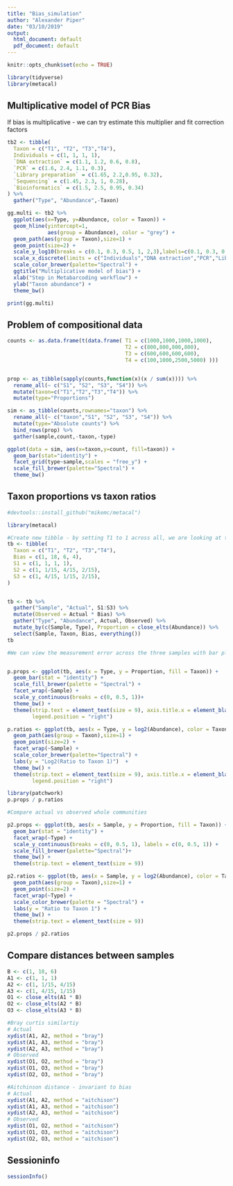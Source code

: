 ---
title: "Bias_simulation"
author: "Alexander Piper"
date: "03/10/2019"
output:
  html_document: default
  pdf_document: default
---

```{r setup, include=FALSE}
knitr::opts_chunk$set(echo = TRUE)
```

```{r load packages}
library(tidyverse)
library(metacal)
```

## Multiplicative model of PCR Bias

If bias is multiplicative - we can try estimate this multiplier and fit  correction factors
```{r multiplicative}
tb2 <- tibble(
  Taxon = c("T1", "T2", "T3","T4"),
  Individuals = c(1, 1, 1, 1),
  `DNA extraction` = c(1.1, 1.2, 0.6, 0.8),
  `PCR` = c(1.6, 2.4, 1.1, 0.3),
  `Library preparation` = c(1.65, 2.2,0.95, 0.32),
  `Sequencing` = c(1.45, 2.3, 1, 0.28),
  `Bioinformatics` = c(1.5, 2.5, 0.95, 0.34)
) %>%
  gather("Type", "Abundance",-Taxon) 

gg.multi <- tb2 %>%
  ggplot(aes(x=Type, y=Abundance, color = Taxon)) +
  geom_hline(yintercept=1,
             aes(group = Abundance), color = "grey") +
  geom_path(aes(group = Taxon),size=1) +
  geom_point(size=2) +
  scale_y_log10(breaks = c(0.1, 0.3, 0.5, 1, 2,3),labels=c(0.1, 0.3, 0.5, 1, 2,3))+
  scale_x_discrete(limits = c("Individuals","DNA extraction","PCR","Library preparation","Sequencing","Bioinformatics")) +
  scale_color_brewer(palette="Spectral") +
  ggtitle("Multiplicative model of bias") +
  xlab("Step in Metabarcoding workflow") +
  ylab("Taxon abundance") + 
  theme_bw()

print(gg.multi)

```


## Problem of compositional data

```{r}
counts <- as.data.frame(t(data.frame( T1 = c(1000,1000,1000,1000),
                                      T2 = c(800,800,800,800),
                                      T3 = c(600,600,600,600),
                                      T4 = c(100,1000,2500,5000) )))


prop <- as_tibble(sapply(counts,function(x)(x / sum(x)))) %>%
  rename_all(~ c("S1", "S2", "S3", "S4")) %>%
  mutate(taxon=c("T1","T2","T3","T4")) %>%
  mutate(type="Proportions")  

sim <- as_tibble(counts,rownames="taxon") %>% 
  rename_all(~ c("taxon","S1", "S2", "S3", "S4")) %>% 
  mutate(type="Absolute counts") %>%
  bind_rows(prop) %>%
  gather(sample,count,-taxon,-type)

ggplot(data = sim, aes(x=taxon,y=count, fill=taxon)) +
  geom_bar(stat="identity") +
  facet_grid(type~sample,scales = "free_y") +
  scale_fill_brewer(palette="Spectral") + 
  theme_bw()

```


## Taxon proportions vs taxon ratios

```{r prop vs ratio}
#devtools::install_github("mikemc/metacal")

library(metacal)

#Create new tibble - by setting T1 to 1 across all, we are looking at the ratio to it
tb <- tibble(
  Taxon = c("T1", "T2", "T3","T4"), 
  Bias = c(1, 18, 6, 4),
  S1 = c(1, 1, 1, 1),
  S2 = c(1, 1/15, 4/15, 2/15),
  S3 = c(1, 4/15, 1/15, 2/15),
) 


tb <- tb %>%
  gather("Sample", "Actual", S1:S3) %>%
  mutate(Observed = Actual * Bias) %>%
  gather("Type", "Abundance", Actual, Observed) %>%
  mutate_by(c(Sample, Type), Proportion = close_elts(Abundance)) %>%
  select(Sample, Taxon, Bias, everything())
tb

#We can view the measurement error across the three samples with bar plots, as done in main text Figure 2, and also in terms of the ratios to Taxon 1:


p.props <- ggplot(tb, aes(x = Type, y = Proportion, fill = Taxon)) +
  geom_bar(stat = "identity") +
  scale_fill_brewer(palette = "Spectral") +
  facet_wrap(~Sample) +
  scale_y_continuous(breaks = c(0, 0.5, 1))+ 
  theme_bw() +
  theme(strip.text = element_text(size = 9), axis.title.x = element_blank(),
        legend.position = "right")  

p.ratios <- ggplot(tb, aes(x = Type, y = log2(Abundance), color = Taxon)) +
  geom_path(aes(group = Taxon),size=1) +
  geom_point(size=2) +
  facet_wrap(~Sample) +
  scale_color_brewer(palette="Spectral") +
  labs(y = "Log2(Ratio to Taxon 1)")  + 
  theme_bw() +
  theme(strip.text = element_text(size = 9), axis.title.x = element_blank(),
        legend.position = "right")

library(patchwork)
p.props / p.ratios

#Compare actual vs observed whole communities

p2.props <- ggplot(tb, aes(x = Sample, y = Proportion, fill = Taxon)) +
  geom_bar(stat = "identity") +
  facet_wrap(~Type) +
  scale_y_continuous(breaks = c(0, 0.5, 1), labels = c(0, 0.5, 1)) +
  scale_fill_brewer(palette="Spectral")+ 
  theme_bw() +
  theme(strip.text = element_text(size = 9))

p2.ratios <- ggplot(tb, aes(x = Sample, y = log2(Abundance), color = Taxon)) +
  geom_path(aes(group = Taxon),size=1) +
  geom_point(size=2) +
  facet_wrap(~Type) +
  scale_color_brewer(palette = "Spectral") +
  labs(y = "Ratio to Taxon 1") +
  theme_bw() +
  theme(strip.text = element_text(size = 9))

p2.props / p2.ratios
```


## Compare distances between samples

```{r distances}
B <- c(1, 18, 6)
A1 <- c(1, 1, 1)
A2 <- c(1, 1/15, 4/15)
A3 <- c(1, 4/15, 1/15)
O1 <- close_elts(A1 * B)
O2 <- close_elts(A2 * B)
O3 <- close_elts(A3 * B)

#Bray curtis similartiy
# Actual
xydist(A1, A2, method = "bray")
xydist(A1, A3, method = "bray")
xydist(A2, A3, method = "bray")
# Observed
xydist(O1, O2, method = "bray")
xydist(O1, O3, method = "bray")
xydist(O2, O3, method = "bray")

#Aitchinson distance - invariant to bias
# Actual
xydist(A1, A2, method = "aitchison")
xydist(A1, A3, method = "aitchison")
xydist(A2, A3, method = "aitchison")
# Observed
xydist(O1, O2, method = "aitchison")
xydist(O1, O3, method = "aitchison")
xydist(O2, O3, method = "aitchison")

```

## Sessioninfo
```{r sessioninfo}
sessionInfo()
```